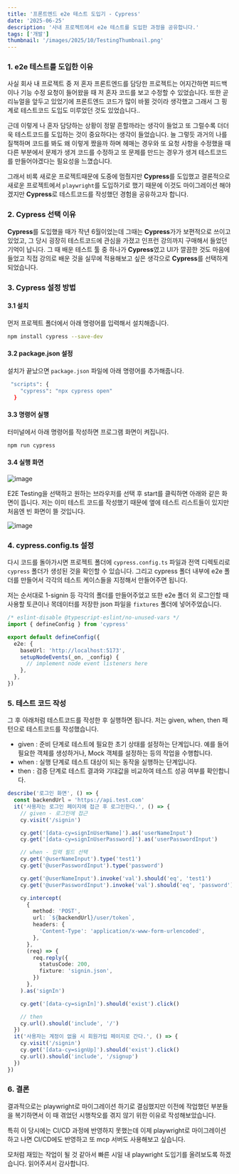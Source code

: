 ```yaml
---
title: '프론트엔드 e2e 테스트 도입기 - Cypress'
date: '2025-06-25'
description: '사내 프로젝트에서 e2e 테스트를 도입한 과정을 공유합니다.'
tags: ['개발']
thumbnail: '/images/2025/10/TestingThumbnail.png'
---
```


### 1. e2e 테스트를 도입한 이유

사실 회사 내 프로젝트 중 저 혼자 프론트엔드를 담당한 프로젝트는 어지간하면 피드백이나 기능 수정 요청이 들어왔을 때 저 혼자 코드를 보고 수정할 수 있었습니다.
또한 곧 리뉴얼을 앞두고 있었기에 프론트엔드 코드가 많이 바뀔 것이라 생각했고 그래서 그 핑계로 테스트코드 도입도 미루었던 것도 있었습니다..

근데 이렇게 나 혼자 담당하는 상황이 정말 흔할까라는 생각이 들었고 또 그럴수록 더더욱 테스트코드를 도입하는 것이 중요하다는 생각이 들었습니다.
늘 그렇듯 과거의 나를 질책하며 코드를 봐도 왜 이렇게 짰을까 하며 헤매는 경우와 또 요청 사항을 수정했을 때 다른 부분에서 문제가 생겨 코드를 수정하고 또 문제를 만드는 경우가 생겨 테스트코드를 만들어야겠다는 필요성을 느꼈습니다.

그래서 비록 새로운 프로젝트때문에 도중에 멈췄지만 **Cypress**를 도입했고 결론적으로 새로운 프로젝트에서 `playwright`를 도입하기로 했기 때문에 이것도 마이그레이션 해야겠지만
**Cypress**로 테스트코드를 작성했던 경험을 공유하고자 합니다.

### 2. Cypress 선택 이유

**Cypress**를 도입했을 때가 작년 6월이었는데 그때는 **Cypress**가가 보편적으로 쓰이고 있었고, 그 당시 굉장히 테스트코드에 관심을 가졌고 인프런 강의까지 구매해서 들었던 기억이 납니다.
그 때 배운 테스트 툴 중 하나가 **Cypress**였고 UI가 깔끔한 것도 마음에 들었고 직접 강의로 배운 것을 실무에 적용해보고 싶은 생각으로 **Cypress**를 선택하게 되었습니다.

### 3. Cypress 설정 방법

#### 3.1 설치

먼저 프로젝트 폴더에서 아래 명령어를 입력해서 설치해줍니다.

```bash
npm install cypress --save-dev
```

#### 3.2 package.json 설정

설치가 끝났으면 `package.json` 파일에 아래 명령어를 추가해줍니다.

```bash
 "scripts": {
    "cypress": "npx cypress open"
  }
```

#### 3.3 명령어 실행

터미널에서 아래 명령어를 작성하면 프로그램 화면이 켜집니다.

```bash
npm run cypress
```

#### 3.4 실행 화면

![image](/images/2025/10/CypressScreenShot.png)

E2E Testing을 선택하고 원하는 브라우저를 선택 후 start를 클릭하면 아래와 같은 화면이 뜹니다. 저는 이미 테스트 코드를 작성했기 때문에 옆에 테스트 리스트들이 있지만 처음엔 빈 화면이 뜰 것입니다.

![image](/images/2025/10/CypressTestList.png)

### 4. cypress.config.ts 설정

다시 코드를 돌아가시면 프로젝트 폴더에 `cypress.config.ts` 파일과 전역 디렉토리로 `cypress` 폴더가 생성된 것을 확인할 수 있습니다.
그리고 cypress 폴더 내부에 e2e 폴더를 만들어서 각각의 테스트 케이스들을 지정해서 만들어주면 됩니다.

저는 순서대로 1-signin 등 각각의 폴더를 만들어주었고 또한 e2e 폴더 외 로그인할 때 사용할 토큰이나 목데이터를 저장한 json 파일을 `fixtures` 폴더에 넣어주었습니다.

```typescript
/* eslint-disable @typescript-eslint/no-unused-vars */
import { defineConfig } from 'cypress'

export default defineConfig({
  e2e: {
    baseUrl: 'http://localhost:5173',
    setupNodeEvents(_on, _config) {
      // implement node event listeners here
    },
  },
})
```

### 5. 테스트 코드 작성

그 후 아래처럼 테스트코드를 작성한 후 실행하면 됩니다.
저는 given, when, then 패턴으로 테스트코드를 작성했습니다.

- given : 준비 단계로 테스트에 필요한 초기 상태를 설정하는 단계입니다. 예를 들어 필요한 객체를 생성하거나, Mock 객체를 설정하는 등의 작업을 수행합니다.
- when : 실행 단계로 테스트 대상이 되는 동작을 실행하는 단계입니다.
- then : 검증 단계로 테스트 결과와 기대값을 비교하여 테스트 성공 여부를 확인합니다.

```typescript
describe('로그인 화면', () => {
  const backendUrl = 'https://api.test.com'
  it('사용자는 로그인 페이지에 접근 후 로그인한다.', () => {
    // given - 로그인에 접근
    cy.visit('/signin')

    cy.get('[data-cy=signInUserName]').as('userNameInput')
    cy.get('[data-cy=signInUserPassword]').as('userPasswordInput')

    // when - 입력 필드 선택
    cy.get('@userNameInput').type('test1')
    cy.get('@userPasswordInput').type('password')

    cy.get('@userNameInput').invoke('val').should('eq', 'test1')
    cy.get('@userPasswordInput').invoke('val').should('eq', 'password')

    cy.intercept(
      {
        method: 'POST',
        url: `${backendUrl}/user/token`,
        headers: {
          'Content-Type': 'application/x-www-form-urlencoded',
        },
      },
      (req) => {
        req.reply({
          statusCode: 200,
          fixture: 'signin.json',
        })
      },
    ).as('signIn')

    cy.get('[data-cy=signIn]').should('exist').click()

    // then
    cy.url().should('include', '/')
  })
  it('사용자는 계정이 없을 시 회원가입 페이지로 간다.', () => {
    cy.visit('/signin')
    cy.get('[data-cy=signUp]').should('exist').click()
    cy.url().should('include', '/signup')
  })
})
```

### 6. 결론

결과적으로는 playwright로 마이그레이션 하기로 결심했지만 이전에 작업했던 부분들을 복기하면서 이 때 겪었던 시행착오를 겪지 않기 위한 이유로 작성해보았습니다.

특히 이 당시에는 CI/CD 과정에 반영하지 못했는데 이제 playwright로 마이그레이션 하고 나면 CI/CD에도 반영하고 또 mcp 서버도 사용해보고 싶습니다.

모처럼 재밌는 작업이 될 것 같아서 빠른 시일 내 playwright 도입기를 올려보도록 하겠습니다.
읽어주셔서 감사합니다.
